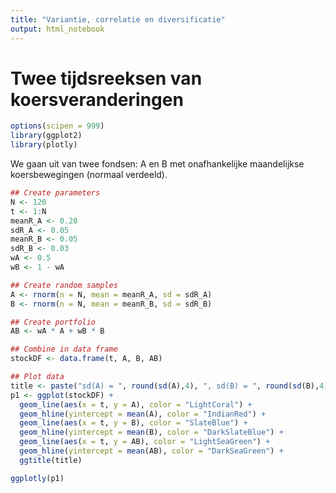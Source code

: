 ```yaml
---
title: "Variantie, correlatie en diversificatie"
output: html_notebook
---
```


# Twee tijdsreeksen van koersveranderingen

```r
options(scipen = 999)
library(ggplot2)
library(plotly)
```

We gaan uit van twee fondsen: A en B met onafhankelijke maandelijkse koersbewegingen (normaal verdeeld). 

```r
## Create parameters
N <- 120
t <- 1:N
meanR_A <- 0.20
sdR_A <- 0.05
meanR_B <- 0.05
sdR_B <- 0.03
wA <- 0.5
wB <- 1 - wA

## Create random samples
A <- rnorm(n = N, mean = meanR_A, sd = sdR_A)
B <- rnorm(n = N, mean = meanR_B, sd = sdR_B)

## Create portfolio
AB <- wA * A + wB * B

## Combine in data frame
stockDF <- data.frame(t, A, B, AB)

## Plot data
title <- paste("sd(A) = ", round(sd(A),4), ", sd(B) = ", round(sd(B),4), ", sd(AB) = ", round(sd(AB),4))
p1 <- ggplot(stockDF) +
  geom_line(aes(x = t, y = A), color = "LightCoral") +
  geom_hline(yintercept = mean(A), color = "IndianRed") +
  geom_line(aes(x = t, y = B), color = "SlateBlue") +
  geom_hline(yintercept = mean(B), color = "DarkSlateBlue") +
  geom_line(aes(x = t, y = AB), color = "LightSeaGreen") +
  geom_hline(yintercept = mean(AB), color = "DarkSeaGreen") +
  ggtitle(title)

ggplotly(p1)
```

